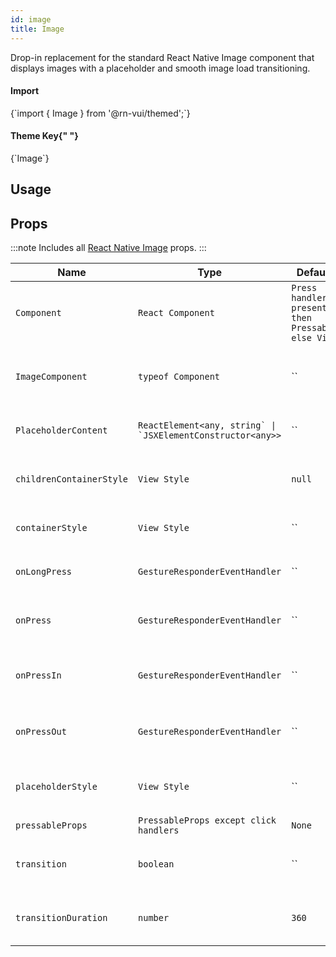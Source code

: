 ```yaml
---
id: image
title: Image
---
```



<IconsStyle />

Drop-in replacement for the standard React Native Image component that displays
images with a placeholder and smooth image load transitioning.

<div class="row inline-flex-center">
  <div class="col col--3">
    <h4>Import</h4>
  </div>
  <div class="col col--9">
    <CodeBlock>{`import { Image } from '@rn-vui/themed';`}</CodeBlock>
  </div>
  <div class="col col--3">
    <h4>
      Theme Key{" "}
      <a href="../customizing#using-themeprovider">
        <BiInfoCircle />
      </a>
    </h4>
  </div>
  <div class="col col--9">
    <CodeBlock>{`Image`}</CodeBlock>
  </div>
</div>

## Usage

<Usage />

## Props

:::note
Includes all [React Native Image](https://reactnative.dev/docs/image#props) props.
:::

<div class='table-responsive'>

| Name                     | Type                                                            | Default                                           | Description                                             |
| ------------------------ | --------------------------------------------------------------- | ------------------------------------------------- | ------------------------------------------------------- |
| `Component`              | `React Component`                                               | `Press handlers present then Pressable else View` | `Define the component passed to image.`                 |
| `ImageComponent`         | `typeof Component`                                              | ``                                                | `Specify a different component as the Image component.` |
| `PlaceholderContent`     | `` ReactElement<any, string` \| `JSXElementConstructor<any>> `` | ``                                                | `Content to load when Image is rendering.`              |
| `childrenContainerStyle` | `View Style`                                                    | `null`                                            | `Additional styling for the children container.`        |
| `containerStyle`         | `View Style`                                                    | ``                                                | `Additional styling for the container.`                 |
| `onLongPress`            | `GestureResponderEventHandler`                                  | ``                                                | `Called when a long-tap gesture is detected.`           |
| `onPress`                | `GestureResponderEventHandler`                                  | ``                                                | `Called when a single tap gesture is detected.`         |
| `onPressIn`              | `GestureResponderEventHandler`                                  | ``                                                | `Called when a touch is engaged before `onPress`.`      |
| `onPressOut`             | `GestureResponderEventHandler`                                  | ``                                                | `Called when a touch is released before `onPress`.`     |
| `placeholderStyle`       | `View Style`                                                    | ``                                                | `Additional styling for the placeholder container.`     |
| `pressableProps`         | `PressableProps except click handlers`                          | `None`                                            | ``                                                      |
| `transition`             | `boolean`                                                       | ``                                                | `Perform fade transition on image load.`                |
| `transitionDuration`     | `number`                                                        | `360`                                             | `Perform fade transition on image load.`                |

</div>

